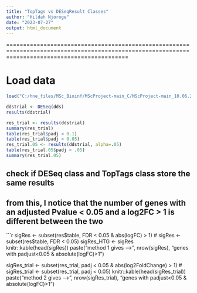 ---
title: "TopTags vs DESeqResult Classes"
author: "Hildah Njoroge"
date: "2023-07-27"
output: html_document
---
================================================================================================================================================

# Load data

```{r}
load("C:/hne_files/MSc_Bioinf/MScProject-main_C/MScProject-main_10.06.23/scripts/DEG_analysis/Gene_counts/htg_pipeline/deseq2_statistical_analysis_HTG.Rdata")
```

```{r}
ddstrial <- DESeq(dds)
results(ddstrial)

```

```{r}
res_trial <- results(ddstrial)
summary(res_trial)
table(res_trial$padj < 0.1)
table(res_trial$padj < 0.05)
res_trial.05 <- results(ddstrial, alpha=.05)
table(res_trial.05$padj < .05)
summary(res_trial.05)
```

## check if DESeq class and TopTags class store the same results

## from this, I notice that the number of genes with an adjusted Pvalue \< 0.05 and a log2FC \> 1 is different between the two

```{r}
sigRes <- subset(res$table, FDR < 0.05 & abs(logFC) > 1)
# sigRes <- subset(res$table, FDR < 0.05)
sigRes_HTG <- sigRes
knitr::kable(head(sigRes))
paste("method 1 gives -->", nrow(sigRes), "genes with padjust<0.05 & absolute(logFC)>1")

sigRes_trial <- subset(res_trial, padj  < 0.05 & abs(log2FoldChange) > 1)
# sigRes_trial <- subset(res_trial, padj  < 0.05)
knitr::kable(head(sigRes_trial))
paste("method 2 gives -->", nrow(sigRes_trial), "genes with padjust<0.05 & absolute(logFC)>1")
